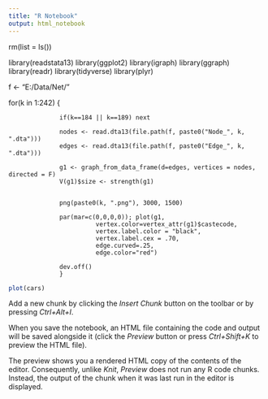 ---
title: "R Notebook"
output: html_notebook
---
rm(list = ls())

library(readstata13)
library(ggplot2)
library(igraph)
library(ggraph)
library(readr)
library(tidyverse)
library(plyr)

f <- "E:/Data/Net/"

for(k in 1:242) {
  
                  if(k==184 || k==189) next
  
                  nodes <- read.dta13(file.path(f, paste0("Node_", k, ".dta")))
                  edges <- read.dta13(file.path(f, paste0("Edge_", k, ".dta")))
  
                  g1 <- graph_from_data_frame(d=edges, vertices = nodes, directed = F)
                  V(g1)$size <- strength(g1)
  
  
                  png(paste0(k, ".png"), 3000, 1500)
  
                  par(mar=c(0,0,0,0)); plot(g1,
                            vertex.color=vertex_attr(g1)$castecode,
                            vertex.label.color = "black", 
                            vertex.label.cex = .70, 
                            edge.curved=.25, 
                            edge.color="red") 
  
                  dev.off()
                  }
```{r}
plot(cars)
```

Add a new chunk by clicking the *Insert Chunk* button on the toolbar or by pressing *Ctrl+Alt+I*.

When you save the notebook, an HTML file containing the code and output will be saved alongside it (click the *Preview* button or press *Ctrl+Shift+K* to preview the HTML file).

The preview shows you a rendered HTML copy of the contents of the editor. Consequently, unlike *Knit*, *Preview* does not run any R code chunks. Instead, the output of the chunk when it was last run in the editor is displayed.
